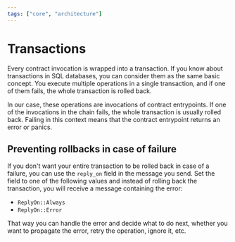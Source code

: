 ```yaml
---
tags: ["core", "architecture"]
---
```


# Transactions

Every contract invocation is wrapped into a transaction. If you know about
transactions in SQL databases, you can consider them as the same basic concept.
You execute multiple operations in a single transaction, and if one of them
fails, the whole transaction is rolled back.

In our case, these operations are invocations of contract entrypoints. If one of
the invocations in the chain fails, the whole transaction is usually rolled
back. Failing in this context means that the contract entrypoint returns an
error or panics.

## Preventing rollbacks in case of failure

If you don't want your entire transaction to be rolled back in case of a
failure, you can use the `reply_on` field in the message you send. Set the field
to one of the following values and instead of rolling back the transaction, you
will receive a message containing the error:

- `ReplyOn::Always`
- `ReplyOn::Error`

That way you can handle the error and decide what to do next, whether you want
to propagate the error, retry the operation, ignore it, etc.
